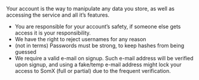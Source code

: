 Your account is the way to manipulate any data you store, as well as accessing the service and all it's features.

  * You are responsible for your account's safety, if someone else gets access it is your responsibility.
  * We have the right to reject usernames for any reason
  * (not in terms) Passwords must be strong, to keep hashes from being guessed
  * We require a valid e-mail on signup. Such e-mail address will be verified upon signup, and using a fake/temp e-mail address might lock your access to SomX (full or partial) due to the frequent verification.